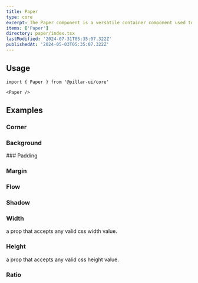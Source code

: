 ```yaml
---
title: Paper
type: core
excerpt: The Paper component is a versatile container component used to display content. It can be customized with different background colors, text colors, corners, padding, spacing, shadow, and more.
items: ['Paper']
directory: paper/index.tsx
lastModified: '2024-07-31T05:35:07.322Z'
publishedAt: '2024-05-03T05:35:07.322Z'
---
```


## Usage

```tsx
import { Paper } from '@pillar-ui/core'
```

```tsx
<Paper />
```

## Examples

### Corner

<Prop type="'0' | '1' | '2' | '3' | '4' | '5' | 'full'| 'h1' | 'h2' | 'h3' | 'h4' | 'h5' | 'h6' | 'b1' | 'b2' | 'b3' | 'b4' | 'b5'" />

<Playground name="paperCorner" root="paper" />

### Background

<Prop type="The prop accept all supported colors in pillar wih a shade from 1 to 12 ex: B1, P12, Su8, Se9, W4, O12" />

<Playground name="paperBackground" root="paper" />
### Padding

<Alert
  title="Padding Other Props"
  message='The padding props is responsible for adding padding in all directions. You can use the "pt", "pr", "pb", "pl" props to add padding in the top, right, bottom, left directions respectively.'
  color="i"
/>
<Prop type="'0' | '1' | '2' | '3' | '4' | '5' | '6'| '7' | '8' | '9'" />

<Playground name="paperPadding" root="paper" />

### Margin

<Alert
  title="Margin Other Props"
  message='The margin props is responsible for adding margin in all directions. You can use the "mt", "mr", "mb", "ml" props to add padding in the top, right, bottom, left directions respectively.'
  color="i"
/>

<Prop type="'0' | '1' | '2' | '3' | '4' | '5' | '6'| '7' | '8' | '9'" />

<Playground name="paperMargin" root="paper" />

### Flow

<Playground name="paperFlow" root="paper" />

### Shadow

<Playground name="paperShadow" root="paper" />

### Width

a prop that accepts any valid css width value.

<Playground name="paperWidth" root="paper" direction="column" />

### Height

a prop that accepts any valid css height value.

<Playground name="paperHeight" root="paper" direction="column" />

### Ratio

<Prop type="'1' | '4-3' | '3-4' | '16-9' | '18-5' | 'golden'" />

<Playground name="paperRatio" root="paper" />
